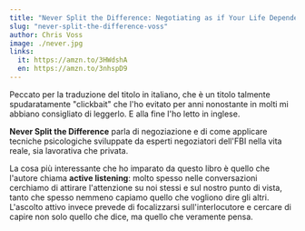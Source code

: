 ```yaml
---
title: "Never Split the Difference: Negotiating as if Your Life Depended on It"
slug: "never-split-the-difference-voss"
author: Chris Voss
image: ./never.jpg
links:
  it: https://amzn.to/3HWdshA
  en: https://amzn.to/3nhspD9
---
```


Peccato per la traduzione del titolo in italiano,
che è un titolo talmente spudaratamente "clickbait" che l'ho evitato per anni nonostante
in molti mi abbiano consigliato di leggerlo. E alla fine l'ho letto in inglese.

**Never Split the Difference** parla di negoziazione e di come applicare tecniche psicologiche sviluppate da esperti
negoziatori dell'FBI nella vita reale, sia lavorativa che privata.

La cosa più interessante che ho imparato da questo
libro è quello che l'autore chiama **active listening**: molto spesso nelle conversazioni cerchiamo
di attirare l'attenzione
su noi stessi e sul nostro punto di vista,
tanto che spesso nemmeno capiamo quello che vogliono dire gli altri.
L'ascolto attivo invece prevede di focalizzarsi sull'interlocutore e cercare di capire non solo quello che dice,
ma quello che veramente pensa.
